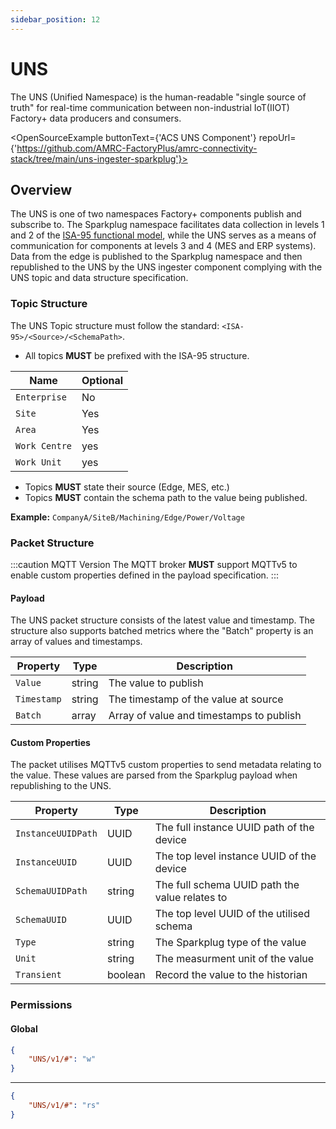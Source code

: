 ```yaml
---
sidebar_position: 12
---
```




# UNS

The UNS (Unified Namespace) is the human-readable "single source of truth" for real-time communication between
non-industrial IoT(IIOT) Factory+ data producers and consumers.

<OpenSourceExample buttonText={'ACS UNS Component'}
                   repoUrl={'https://github.com/AMRC-FactoryPlus/amrc-connectivity-stack/tree/main/uns-ingester-sparkplug'}>
</OpenSourceExample>


## Overview

<CentralCluster hilite="UNS"/>

The UNS is one of two namespaces Factory+ components publish and subscribe to. The Sparkplug namespace facilitates data
collection in levels 1 and 2 of the [ISA-95 functional model](https://www.isa.org/intech-home/2021/october-2021/features/beyond-the-pyramid-using-isa95-for-industry-4-0-an),
while the UNS serves as a means of communication for components at levels 3 and 4 (MES and ERP systems). Data from
the edge is published to the Sparkplug namespace and then republished to the UNS by the UNS ingester component complying
with the UNS topic and data structure specification.


### Topic Structure
The UNS Topic structure must follow the standard: `<ISA-95>/<Source>/<SchemaPath>`.

* All topics **MUST** be prefixed with the ISA-95 structure.

| Name                        | Optional |
|-----------------------------|----------|
| `Enterprise`                | No       |
| `Site`                      | Yes      |
| `Area`                      | Yes      |
| `Work Centre`               | yes      |
| `Work Unit`                 | yes      |

* Topics **MUST**  state their source (Edge, MES, etc.)
* Topics **MUST** contain the schema path to the value being published.

**Example:** `CompanyA/SiteB/Machining/Edge/Power/Voltage`

### Packet Structure

:::caution MQTT Version
The MQTT broker **MUST** support MQTTv5 to enable custom properties defined in the payload specification.
:::

#### Payload
The UNS packet structure consists of the latest value and timestamp. The structure also supports
batched metrics where the "Batch" property is an array of values and timestamps.

| Property    | Type   | Description                                         |
|-------------|--------|-----------------------------------------------------|
| `Value`     | string | The value to publish                                |
| `Timestamp` | string | The timestamp of the value at source                |
| `Batch`     | array  | Array of value and timestamps to publish            |

#### Custom Properties
The packet utilises MQTTv5 custom properties to send metadata relating to the value. These values are parsed from the
Sparkplug payload when republishing to the UNS.

| Property           | Type    | Description                                    |
|--------------------|---------|------------------------------------------------|
| `InstanceUUIDPath` | UUID    | The full instance UUID path of the device      |
| `InstanceUUID`     | UUID    | The top level instance UUID of the device      |
| `SchemaUUIDPath`   | string  | The full schema UUID path the value relates to |
| `SchemaUUID`       | UUID    | The top level UUID of the utilised schema      |
| `Type`             | string  | The Sparkplug type of the value                |
| `Unit`             | string  | The measurment unit of the value               |
| `Transient`        | boolean | Record the value to the historian              |

### Permissions

#### Global

<Permission type='Permission' name='Write to entire UNS'
            description='Write to all topics for the whole UNS'
            uuid='9fa6ff20-9d2a-4444-960c-40ebcf56f5b4'/>

```json
{
    "UNS/v1/#": "w"
}
```

---

<Permission type='Permission' name='Read entire UNS'
            description='Subscribe to and read all topics for the whole UNS'
            uuid='ffa40b36-3a61-4545-832a-2d1e8b860d63'/>

```json
{
    "UNS/v1/#": "rs"
}
```


